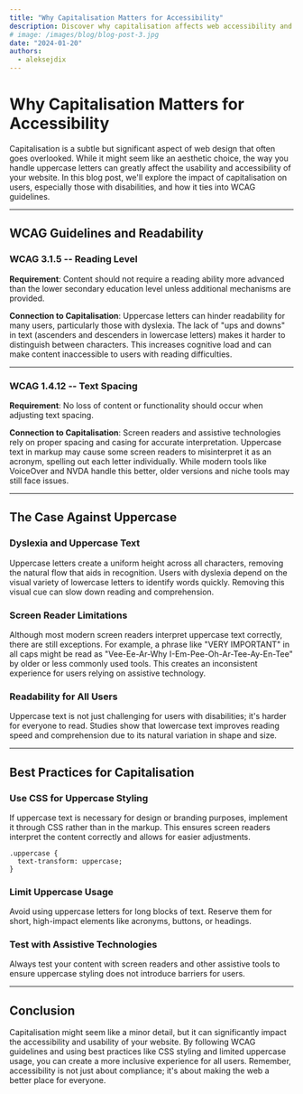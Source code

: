 ```yaml
---
title: "Why Capitalisation Matters for Accessibility"
description: Discover why capitalisation affects web accessibility and usability. Learn how uppercase text impacts users, especially those with dyslexia, and how to align with WCAG guidelines for an inclusive web experience.
# image: /images/blog/blog-post-3.jpg
date: "2024-01-20"
authors:
  - aleksejdix
---
```


# Why Capitalisation Matters for Accessibility

Capitalisation is a subtle but significant aspect of web design that often goes overlooked. While it might seem like an aesthetic choice, the way you handle uppercase letters can greatly affect the usability and accessibility of your website. In this blog post, we'll explore the impact of capitalisation on users, especially those with disabilities, and how it ties into WCAG guidelines.

---

## WCAG Guidelines and Readability

### WCAG 3.1.5 -- Reading Level

**Requirement**: Content should not require a reading ability more advanced than the lower secondary education level unless additional mechanisms are provided.

**Connection to Capitalisation**: Uppercase letters can hinder readability for many users, particularly those with dyslexia. The lack of "ups and downs" in text (ascenders and descenders in lowercase letters) makes it harder to distinguish between characters. This increases cognitive load and can make content inaccessible to users with reading difficulties.

---

### WCAG 1.4.12 -- Text Spacing

**Requirement**: No loss of content or functionality should occur when adjusting text spacing.

**Connection to Capitalisation**: Screen readers and assistive technologies rely on proper spacing and casing for accurate interpretation. Uppercase text in markup may cause some screen readers to misinterpret it as an acronym, spelling out each letter individually. While modern tools like VoiceOver and NVDA handle this better, older versions and niche tools may still face issues.

---

## The Case Against Uppercase

### Dyslexia and Uppercase Text

Uppercase letters create a uniform height across all characters, removing the natural flow that aids in recognition. Users with dyslexia depend on the visual variety of lowercase letters to identify words quickly. Removing this visual cue can slow down reading and comprehension.

### Screen Reader Limitations

Although most modern screen readers interpret uppercase text correctly, there are still exceptions. For example, a phrase like "VERY IMPORTANT" in all caps might be read as "Vee-Ee-Ar-Why I-Em-Pee-Oh-Ar-Tee-Ay-En-Tee" by older or less commonly used tools. This creates an inconsistent experience for users relying on assistive technology.

### Readability for All Users

Uppercase text is not just challenging for users with disabilities; it's harder for everyone to read. Studies show that lowercase text improves reading speed and comprehension due to its natural variation in shape and size.

---

## Best Practices for Capitalisation

### Use CSS for Uppercase Styling

If uppercase text is necessary for design or branding purposes, implement it through CSS rather than in the markup. This ensures screen readers interpret the content correctly and allows for easier adjustments.

```
.uppercase {
  text-transform: uppercase;
}
```

### Limit Uppercase Usage

Avoid using uppercase letters for long blocks of text. Reserve them for short, high-impact elements like acronyms, buttons, or headings.

### Test with Assistive Technologies

Always test your content with screen readers and other assistive tools to ensure uppercase styling does not introduce barriers for users.

---

## Conclusion

Capitalisation might seem like a minor detail, but it can significantly impact the accessibility and usability of your website. By following WCAG guidelines and using best practices like CSS styling and limited uppercase usage, you can create a more inclusive experience for all users. Remember, accessibility is not just about compliance; it's about making the web a better place for everyone.
